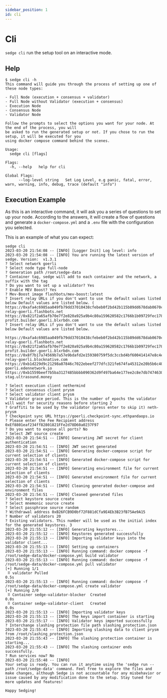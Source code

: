 ```yaml
---
sidebar_position: 1
id: cli
---
```


# Cli

`sedge cli` run the setup tool on an interactive mode.

## Help

```
$ sedge cli -h
This command will guide you through the process of setting up one of these node types:

- Full Node (execution + consensus + validator)
- Full Node without Validator (execution + consensus)
- Execution Node
- Consensus Node
- Validator Node

Follow the prompts to select the options you want for your node. At the end of the process, you will
be asked to run the generated setup or not. If you chose to run the setup, it will be executed for you
using docker compose command behind the scenes.

Usage:
  sedge cli [flags]

Flags:
  -h, --help   help for cli

Global Flags:
      --log-level string   Set Log Level, e.g panic, fatal, error, warn, warning, info, debug, trace (default "info")
```

## Execution Example

As this is an interactive command, it will ask you a series of questions to set up your node. According to the answers, it will create a flow of questions and generate a `docker-compose.yml` and a `.env` file with the configuration you selected.


This is an example of what you can expect:
```
sedge cli
2023-03-20 21:54:08 -- [INFO] [Logger Init] Log level: info
2023-03-20 21:54:08 -- [INFO] You are running the latest version of sedge. Version:  v1.3.1
? Select network goerli
? Select node type full-node
? Generation path /root/sedge-data
? Container tag, sedge will add to each container and the network, a suffix with the tag
? Do you want to set up a validator? Yes
? Enable MEV Boost? Yes
? Mev-Boost image flashbots/mev-boost:latest
? Insert relay URLs if you don't want to use the default values listed below Default values are listed below. (
https://0xafa4c6985aa049fb79dd37010438cfebeb0f2bd42b115b89dd678dab0670c1de38da0c4e9138c9290a398ecd9a0b3110@builder-relay-goerli.flashbots.net
https://0x821f2a65afb70e7f2e820a925a9b4c80a159620582c1766b1b09729fec178b11ea22abb3a51f07b288be815a1a2ff516@bloxroute.max-profit.builder.goerli.blxrbdn.com
? Insert relay URLs if you don't want to use the default values listed below Default values are listed below.

https://0xafa4c6985aa049fb79dd37010438cfebeb0f2bd42b115b89dd678dab0670c1de38da0c4e9138c9290a398ecd9a0b3110@builder-relay-goerli.flashbots.net
https://0x821f2a65afb70e7f2e820a925a9b4c80a159620582c1766b1b09729fec178b11ea22abb3a51f07b288be815a1a2ff516@bloxroute.max-profit.builder.goerli.blxrbdn.com
https://0x8f7b17a74569b7a57e9bdafd2e159380759f5dc3ccbd4bf600414147e8c4e1dc6ebada83c0139ac15850eb6c975e82d0@builder-relay-goerli.blocknative.com
https://0xb1d229d9c21298a87846c7022ebeef277dfc321fe674fa45312e20b5b6c400bfde9383f801848d7837ed5fc449083a12@relay-goerli.edennetwork.io
https://0xb1559beef7b5ba3127485bbbb090362d9f497ba64e177ee2c8e7db74746306efad687f2cf8574e38d70067d40ef136dc@relay-stag.ultrasound.money

? Select execution client nethermind
? Select consensus client prysm
? Select validator client prysm
? Validator grace period. This is the number of epochs the validator will wait for security reasons before starting 2
? Graffiti to be used by the validator (press enter to skip it) neth-prysm
? Checkpoint sync URL https://goerli.checkpoint-sync.ethpandaops.io
? Please enter the Fee Recipient address 0xEf8801eaf234ff82801821FFe2d78D60a0237F97
? Do you want to expose all ports? No
? Select JWT source create
2023-03-20 21:54:51 -- [INFO] Generating JWT secret for client authentication
2023-03-20 21:54:51 -- [INFO] JWT secret generated
2023-03-20 21:54:51 -- [INFO] Generating docker-compose script for current selection of clients
2023-03-20 21:54:51 -- [INFO] Generated docker-compose script for current selection of clients
2023-03-20 21:54:51 -- [INFO] Generating environment file for current selection of clients
2023-03-20 21:54:51 -- [INFO] Generated environment file for current selection of clients
2023-03-20 21:54:51 -- [INFO] Cleaning generated docker-compose and environment files
2023-03-20 21:54:51 -- [INFO] Cleaned generated files
? Select keystore source create
? Select mnemonic source create
? Select passphrase source random
? Withdrawal address 0xB26FCB9D0bf72F881dCfa9E4Eb3B23fB75Ae9A15
? Number of validators 20
? Existing validators. This number will be used as the initial index for the generated keystores. 3
2023-03-20 21:55:12 -- [INFO] Generating keystores...
2023-03-20 21:55:12 -- [INFO] Keystores generated successfully
2023-03-20 21:55:13 -- [INFO] Importing validator keys into the validator client...
2023-03-20 21:55:13 -- [INFO] Setting up containers
2023-03-20 21:55:13 -- [INFO] Running command: docker compose -f /root/sedge-data/docker-compose.yml build validator
2023-03-20 21:55:13 -- [INFO] Running command: docker compose -f /root/sedge-data/docker-compose.yml pull validator
[+] Running 1/1
 ⠿ validator Pulled                                                                                                                                                                                                                                                                                                                                                                                                                    0.5s
2023-03-20 21:55:13 -- [INFO] Running command: docker compose -f /root/sedge-data/docker-compose.yml create validator
[+] Running 2/0
 ⠿ Container sedge-validator-blocker  Created                                                                                                                                                                                                                                                                                                                                                                                          0.0s
 ⠿ Container sedge-validator-client   Created                                                                                                                                                                                                                                                                                                                                                                                          0.0s
2023-03-20 21:55:13 -- [INFO] Importing validator keys
2023-03-20 21:55:13 -- [INFO] The keys import container is starting
2023-03-20 21:55:17 -- [INFO] Validator keys imported successfully
? Interchange slashing protection file path slashing_protection.json
2023-03-20 21:55:43 -- [INFO] Importing slashing data to client prysm from /root/slashing_protection.json
2023-03-20 21:55:43 -- [INFO] The slashing protection container is starting...
2023-03-20 21:55:43 -- [INFO] The slashing container ends successfully.
? Run services now? No
2023-03-20 21:55:48 -- [INFO]
Your setup is ready. You can run it anytime using the 'sedge run --path /root/sedge-data' command. Feel free to explore the files and make changes, although Sedge is not accountable for any misbehavior or issue caused by any modification done to the setup. Stay tuned for more updates and features!

Happy Sedging!
```